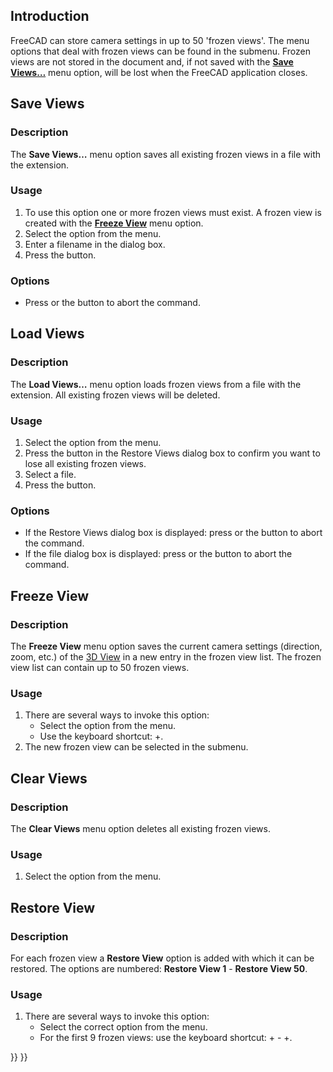 <languages/>
<translate>

<!--T:10-->
{{Docnav
|[[Std_RecallWorkingView|RecallWorkingView]]
|[[Std_DrawStyle|DrawStyle]]
|[[Std_View_Menu|Std View Menu]]
|IconL=
|IconR=Std_DrawStyle.svg
|IconC=Freecad.svg
}}

<!--T:5-->
{{GuiCommand
|Name=Std FreezeViews
|MenuLocation=View → Freeze Display → …
|Workbenches=All
|SeeAlso=[[Std_StoreWorkingView|Std StoreWorkingView]], [[Std_RecallWorkingView|Std RecallWorkingView]], [[Std_ViewIvIssueCamPos|Std ViewIvIssueCamPos]]
}}

==Introduction== <!--T:11-->

<!--T:12-->
FreeCAD can store camera settings in up to 50 'frozen views'. The menu options that deal with frozen views can be found in the {{MenuCommand|View → Freeze Display}} submenu. Frozen views are not stored in the document and, if not saved with the '''[[#Save_Views|Save Views…]]''' menu option, will be lost when the FreeCAD application closes.

==Save Views== <!--T:13-->

===Description=== <!--T:14-->

<!--T:15-->
The '''Save Views…''' menu option saves all existing frozen views in a file with the {{FileName|*.cam}} extension.

===Usage=== <!--T:17-->

<!--T:18-->
# To use this option one or more frozen views must exist. A frozen view is created with the '''[[#Freeze_View|Freeze View]]''' menu option.
# Select the {{MenuCommand|View → Freeze Display → Save Views…}} option from the menu.
# Enter a filename in the dialog box.
# Press the {{Button|Save}} button.

===Options=== <!--T:19-->

<!--T:20-->
* Press {{KEY|Esc}} or the {{Button|Cancel}} button to abort the command.

==Load Views== <!--T:21-->

===Description=== <!--T:22-->

<!--T:23-->
The '''Load Views…''' menu option loads frozen views from a file with the {{FileName|*.cam}} extension. All existing frozen views will be deleted.

===Usage=== <!--T:25-->

<!--T:26-->
# Select the {{MenuCommand|View → Freeze Display → Load Views…}} option from the menu.
# Press the {{Button|Yes}} button in the Restore Views dialog box to confirm you want to lose all existing frozen views.
# Select a file.
# Press the {{Button|Open}} button.

===Options=== <!--T:27-->

<!--T:28-->
* If the Restore Views dialog box is displayed: press {{KEY|Esc}} or the {{Button|No}} button to abort the command.
* If the file dialog box is displayed: press {{KEY|Esc}} or the {{Button|Cancel}} button to abort the command.

==Freeze View== <!--T:29-->

===Description=== <!--T:30-->

<!--T:31-->
The '''Freeze View''' menu option saves the current camera settings (direction, zoom, etc.) of the [[3D_View|3D View]] in a new entry in the frozen view list. The frozen view list can contain up to 50 frozen views.

===Usage=== <!--T:32-->

<!--T:33-->
# There are several ways to invoke this option:
#* Select the {{MenuCommand|View → Freeze Display → Freeze View}} option from the menu.
#* Use the keyboard shortcut: {{KEY|Shift}}+{{KEY|F}}.
# The new frozen view can be selected in the {{MenuCommand|View → Freeze Display}} submenu.

==Clear Views== <!--T:34-->

===Description=== <!--T:35-->

<!--T:36-->
The '''Clear Views''' menu option deletes all existing frozen views.

===Usage=== <!--T:37-->

<!--T:38-->
# Select the {{MenuCommand|View → Freeze Display → Clear Views}} option from the menu.

==Restore View== <!--T:39-->

===Description=== <!--T:40-->

<!--T:41-->
For each frozen view a '''Restore View''' option is added with which it can be restored. The options are numbered: '''Restore View 1''' - '''Restore View 50'''.

===Usage=== <!--T:42-->

<!--T:43-->
# There are several ways to invoke this option:
#* Select the correct {{MenuCommand|View → Freeze Display → Restore View}} option from the menu.
#* For the first 9 frozen views: use the keyboard shortcut: {{KEY|Ctrl}}+{{KEY|1}} - {{KEY|Ctrl}}+{{KEY|9}}.


<!--T:46-->
{{Docnav
|[[Std_RecallWorkingView|RecallWorkingView]]
|[[Std_DrawStyle|DrawStyle]]
|[[Std_View_Menu|Std View Menu]]
|IconL=
|IconR=Std_DrawStyle.svg
|IconC=Freecad.svg
}}

</translate>
{{Std_Base_navi{{#translation:}}}}
{{Userdocnavi{{#translation:}}}}